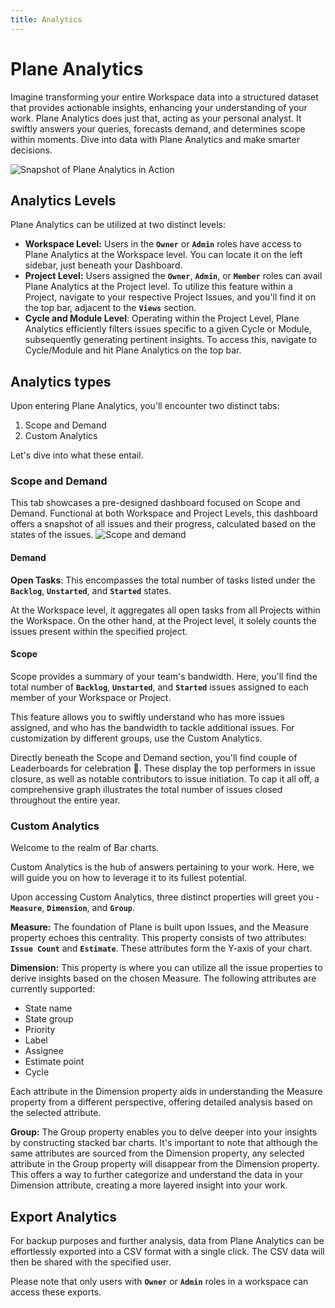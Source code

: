 ```yaml
---
title: Analytics
---
```


# Plane Analytics

Imagine transforming your entire Workspace data into a structured dataset that provides actionable insights, enhancing your understanding of your work. Plane Analytics does just that, acting as your personal analyst. It swiftly answers your queries, forecasts demand, and determines scope within moments. Dive into data with Plane Analytics and make smarter decisions.

![Snapshot of Plane Analytics in Action](/img/analytics/analytics-custom-analytics.png)

## Analytics Levels

Plane Analytics can be utilized at two distinct levels:

*   **Workspace Level:** Users in the **`Owner`** or **`Admin`** roles have access to Plane Analytics at the Workspace level. You can locate it on the left sidebar, just beneath your Dashboard.
*   **Project Level:** Users assigned the **`Owner`**, **`Admin`**, or **`Member`** roles can avail Plane Analytics at the Project level. To utilize this feature within a Project, navigate to your respective Project Issues, and you'll find it on the top bar, adjacent to the **`Views`** section.
*   **Cycle and Module Level**: Operating within the Project Level, Plane Analytics efficiently filters issues specific to a given Cycle or Module, subsequently generating pertinent insights. To access this, navigate to Cycle/Module and hit Plane Analytics on the top bar.

## Analytics types
Upon entering Plane Analytics, you'll encounter two distinct tabs:

1.  Scope and Demand
2.  Custom Analytics

Let's dive into what these entail.

### **Scope and Demand**

This tab showcases a pre-designed dashboard focused on Scope and Demand. Functional at both Workspace and Project Levels, this dashboard offers a snapshot of all issues and their progress, calculated based on the states of the issues.
![Scope and demand](/img/analytics/analytics-scope-demand.png)

#### Demand

**Open Tasks**: This encompasses the total number of tasks listed under the **`Backlog`**, **`Unstarted`**, and **`Started`** states.

At the Workspace level, it aggregates all open tasks from all Projects within the Workspace. On the other hand, at the Project level, it solely counts the issues present within the specified project.

#### Scope

Scope provides a summary of your team's bandwidth. Here, you'll find the total number of **`Backlog`**, **`Unstarted`**, and **`Started`** issues assigned to each member of your Workspace or Project.

This feature allows you to swiftly understand who has more issues assigned, and who has the bandwidth to tackle additional issues. For customization by different groups, use the Custom Analytics.

Directly beneath the Scope and Demand section, you'll find couple of Leaderboards for celebration 🎉. These display the top performers in issue closure, as well as notable contributors to issue initiation. To cap it all off, a comprehensive graph illustrates the total number of issues closed throughout the entire year.

### Custom Analytics

Welcome to the realm of Bar charts.

Custom Analytics is the hub of answers pertaining to your work. Here, we will guide you on how to leverage it to its fullest potential.

Upon accessing Custom Analytics, three distinct properties will greet you - **`Measure`**, **`Dimension`**, and **`Group`**.

**Measure:** The foundation of Plane is built upon Issues, and the Measure property echoes this centrality. This property consists of two attributes: **`Issue Count`** and **`Estimate`**. These attributes form the Y-axis of your chart.

**Dimension:** This property is where you can utilize all the issue properties to derive insights based on the chosen Measure. The following attributes are currently supported:

*   State name
*   State group
*   Priority
*   Label
*   Assignee
*   Estimate point
*   Cycle

Each attribute in the Dimension property aids in understanding the Measure property from a different perspective, offering detailed analysis based on the selected attribute.

**Group:** The Group property enables you to delve deeper into your insights by constructing stacked bar charts. It's important to note that although the same attributes are sourced from the Dimension property, any selected attribute in the Group property will disappear from the Dimension property. This offers a way to further categorize and understand the data in your Dimension attribute, creating a more layered insight into your work.

## Export Analytics

For backup purposes and further analysis, data from Plane Analytics can be effortlessly exported into a CSV format with a single click. The CSV data will then be shared with the specified user.

Please note that only users with **`Owner`** or **`Admin`** roles in a workspace can access these exports.